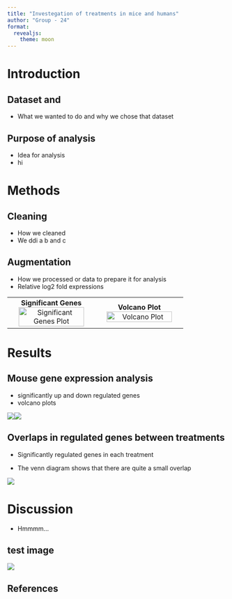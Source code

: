 ```yaml
---
title: "Investegation of treatments in mice and humans"
author: "Group - 24"
format: 
  revealjs:
    theme: moon
---
```


# Introduction
## Dataset and 

- What we wanted to do and why we chose that dataset

## Purpose of analysis

- Idea for analysis
- hi

# Methods
## Cleaning

- How we cleaned
- We ddi a b and c

## Augmentation

- How we processed or data to prepare it for analysis 
- Relative log2 fold expressions

<table>
<tr>
  <td style="width: 50%; text-align: center;">
    <strong>Significant Genes</strong><br>
    <img src='../results/signif_genes_GK007LK.png' alt='Significant Genes Plot' style='width: 90%;'/>
  </td>
  <td style="width: 50%; text-align: center;">
    <strong>Volcano Plot</strong><br>
    <img src='../results/volcano_GK007LK.png' alt='Volcano Plot' style='width: 90%;'/>
  </td>
</tr>
</table>

# Results
## Mouse gene expression analysis
- significantly up and down regulated genes
- volcano plots


![](../results/signif_genes_GK007LK.png)![](../results/volcano_GK007LK.png)

## Overlaps in regulated genes between treatments
- Significantly regulated genes in each treatment

- The venn diagram shows that there are quite a small overlap

![](../results/mouse_venn_diagram.png)

# Discussion

- Hmmmm...

## test image
![](../results/test.jpg)

## References







